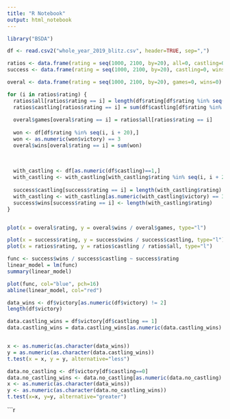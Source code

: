 ```yaml
---
title: "R Notebook"
output: html_notebook
---
```




```r
library("BSDA")
```

```r
df <- read.csv2("whole_year_2019_blitz.csv", header=TRUE, sep=",")

ratios <- data.frame(rating = seq(1000, 2100, by=20), all=0, castling=0)
success <- data.frame(rating = seq(1000, 2100, by=20), castling=0, wins=0)

overal <- data.frame(rating = seq(1000, 2100, by=20), games=0, wins=0)
```


```r
for (i in ratios$rating) {
  ratios$all[ratios$rating == i] = length(df$rating[df$rating %in% seq(i, i + 20)])
  ratios$castling[ratios$rating == i] = sum(df$castling[df$rating %in% seq(i, i + 20)])
  
  overal$games[overal$rating == i] = ratios$all[ratios$rating == i]
  
  won <- df[df$rating %in% seq(i, i + 20),]
  won <- as.numeric(won$victory) == 3
  overal$wins[overal$rating == i] = sum(won)
  
  
  
  with_castling <- df[as.numeric(df$castling)==1,]
  with_castling <- with_castling[with_castling$rating %in% seq(i, i + 20),]
  
  success$castling[success$rating == i] = length(with_castling$rating)
  with_castling <- with_castling[as.numeric(with_castling$victory) == 3,]
  success$wins[success$rating == i] <- length(with_castling$rating)
}


plot(x = overal$rating, y = overal$wins / overal$games, type="l")

plot(x = success$rating, y = success$wins / success$castling, type="l")
plot(x = ratios$rating, y = ratios$castling / ratios$all, type="l")
```
```r
func <- success$wins / success$castling ~ success$rating
linear_model = lm(func)
summary(linear_model)

plot(func, col="blue", pch=16)
abline(linear_model, col="red")
```

```r
data_wins <- df$victory[as.numeric(df$victory) != 2]
length(df$victory)

data.castling_wins = df$victory[df$castling == 1]
data.castling_wins = data.castling_wins[as.numeric(data.castling_wins) != 2]


x <- as.numeric(as.character(data_wins))
y = as.numeric(as.character(data.castling_wins))
t.test(x = x, y = y, alternative="less")
```

```r
data.no_castling <- df$victory[df$castling==0]
data.no_castling_wins <- data.no_castling[as.numeric(data.no_castling) != 2]
x <- as.numeric(as.character(data_wins))
y <- as.numeric(as.character(data.no_castling_wins))
t.test(x=x, y=y, alternative="greater")
```

```r